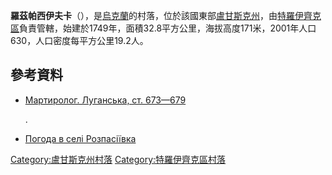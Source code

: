 {{coord|49|49|56|N|38|23|21|E|scale:100000|display=title}}

'''羅茲帕西伊夫卡'''（{{lang-uk|Розпасіївка}}），是[[烏克蘭|烏克蘭]]的村落，位於該國東部[[盧甘斯克州|盧甘斯克州]]，由[[特羅伊齊克區|特羅伊齊克區]]負責管轄，始建於1749年，面積32.8平方公里，海拔高度171米，2001年人口630，人口密度每平方公里19.2人。

==參考資料==
*[https://web.archive.org/web/20140224040757/http://www.memory.gov.ua:8080/data/upload/publication/main/ua/1090/103.pdf Мартиролог. Луганська, ст. 673—679]</ref>.
* [http://weather.in.ua/ua/lyganskaja/22602 Погода в селі Розпасіївка] {{Wayback|url=http://weather.in.ua/ua/lyganskaja/22602 |date=20201022091520 }}

{{DEFAULTSORT:Розпасіївка}}
[[Category:盧甘斯克州村落|Category:盧甘斯克州村落]]
[[Category:特羅伊齊克區村落|Category:特羅伊齊克區村落]]


{{Luhansk-geo-stub}}